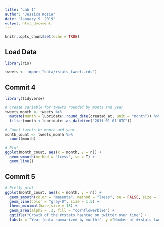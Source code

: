 ```yaml
---
title: "Lab 1"
author: "Jessica Kosie"
date: "January 9, 2019"
output: html_document
---
```


```r
knitr::opts_chunk$set(echo = TRUE)
```

## Load Data
```r
library(rio)

tweets <- import("data/rstats_tweets.rds")

```

## Commit 4
```r
library(tidyverse)

# Create variable for tweets rounded by month and year
tweets_month <- tweets %>% 
  mutate(month = lubridate::round_date(created_at, unit = "month")) %>% 
  filter(month < lubridate::as_datetime("2019-01-01 UTC"))

# Count tweets by month and year
month_count <- tweets_month %>% 
  count(month)

# Plot
ggplot(month_count, aes(x = month, y = n)) +
  geom_smooth(method = "loess", se = T) +
  geom_line()
```
## Commit 5
```r
# Pretty plot
ggplot(month_count, aes(x = month, y = n)) +
  geom_smooth(color = "magenta", method = "loess", se = FALSE, size = 1.5) +
  geom_line(color = "gray40", size = 1.5) +
  theme_minimal(base_size = 18) +
  geom_area(alpha = .3, fill = "cornflowerblue") +
  ggtitle("Growth of the #rstats hashtag on twitter over time") +
  labs(x = "Year (data summarized by month)", y ="Number of #rstats tweets")
```